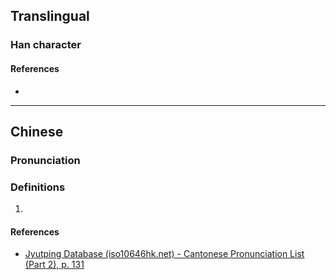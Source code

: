 {{character info}}
==Translingual==

===Han character===
{{Han char|rn=75|rad=木|as=10|sn=14|four=43941|canj=DING|ids=⿰木庭}}

====References====
* {{Han ref|kx=0544.230|dkj=15279|dj=0932.070|hdz=21268.020|uh=69B3|ud=27059|bh=E257|bd=57943}}

----

==Chinese==
{{zh-forms}}

===Pronunciation===
{{zh-pron
|m=tíng
|c=ting4
|h=pfs=
|md=
|mn=
|w=
|mc=y
|oc=y
|cat=
}}

===Definitions===
{{zh-hanzi}}

# {{rfdef|zh}}

====References====
* [http://www.iso10646hk.net/jp/document/download.jsp Jyutping Database (iso10646hk.net) - Cantonese Pronunciation List (Part 2), p. 131]